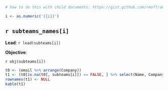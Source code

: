 ```r
# how to do this with child documents: https://gist.github.com/rmoff/a043676a2f084b81a434

i <- as.numeric('{{i}}')
```

## `r subteams_names[i]`

**Lead**: `r lead(subteams[i])`

**Objective**: 

`r obj(subteams[i])`

```r
t0 <- (email %>% arrange(Company))
t1 <- (t0[is.na(t0[, subteams[i]]) == FALSE, ] %>% select(Name, Company, Function, Type))
rownames(t1) <- NULL
kable(t1) 
```

